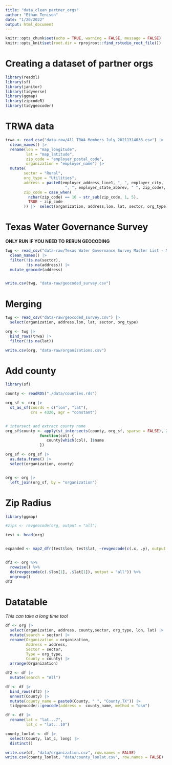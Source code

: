 ```yaml
---
title: "data_clean_partner_orgs"
author: "Ethan Tenison"
date: "1/20/2022"
output: html_document
---
```


```r
knitr::opts_chunk$set(echo = TRUE, warning = FALSE, message = FALSE)
knitr::opts_knit$set(root.dir = rprojroot::find_rstudio_root_file())
```


# Creating a dataset of partner orgs

```r
library(readxl)
library(sf)
library(janitor)
library(tidyverse)
library(ggmap)
library(zipcodeR)
library(tidygeocoder)
```

# TRWA data 

```r

trwa <- read_csv("data-raw/All TRWA Members July 20211314033.csv") |> 
  clean_names() |> 
  rename(lon = "map_longitude",
         lat = "map_latitude",
         zip_code = "employer_postal_code",
         organization = "employer_name") |> 
  mutate(
        sector = "Rural",
        org_type = "Utilities", 
        address = paste0(employer_address_line1, ", ", employer_city,
                          ", ", employer_state_abbrev, " ", zip_code),
        zip_code = case_when(
          nchar(zip_code) == 10 ~ str_sub(zip_code, 1, 5),
          TRUE ~ zip_code
        )) |>  select(organization, address,lon, lat, sector, org_type)

```

# Texas Water Governance Survey

**ONLY RUN IF YOU NEED TO RERUN GEOCODING**

```r


twg <- read_csv("data-raw/Texas Water Governance Survey Master List - Master List.csv") |> 
  clean_names() |> 
  filter(!is.na(sector),
         !is.na(address)) |> 
  mutate_geocode(address)


write.csv(twg, "data-raw/geocoded_survey.csv")

```

# Merging
```r


twg <- read_csv("data-raw/geocoded_survey.csv") |> 
  select(organization, address,lon, lat, sector, org_type)

org <- twg |> 
  bind_rows(trwa) |> 
  filter(!is.na(lat))

write.csv(org, "data-raw/organizations.csv")

```

# Add county

```r

library(sf)

county <- readRDS("./data/counties.rds")

org_sf <- org |> 
  st_as_sf(coords = c("lon", "lat"),
           crs = 4326, agr = "constant")


# intersect and extract county name
org_sf$county <- apply(st_intersects(county, org_sf, sparse = FALSE), 2, 
               function(col) { 
                  county[which(col), ]$name
               })

org_sf <- org_sf |> 
  as.data.frame() |> 
  select(organization, county)


org <- org |> 
  left_join(org_sf, by = "organization")

```

# Zip Radius 

```r

library(ggmap)

#zips <- revgeocode(org, output = "all")

test <- head(org)


expanded <- map2_dfr(test$lon, test$lat, ~revgeocode(c(.x, .y), output = "all"))


df3 <- org %>%
  rowwise() %>%
  do(revgeocode(c(.$lon[1], .$lat[1]), output = "all")) %>%
  ungroup()
df3

```



# Datatable
*This can take a long time too!*
```r

df <- org |> 
  select(organization, address, county,sector, org_type, lon, lat) |> 
  mutate(search = sector) |> 
  rename(Organization = organization, 
         Address = address,
         Sector = sector,
         Type = org_type,
         County = county) |> 
  arrange(Organization)

df2 <- df |> 
  mutate(search = "All")

df <- df |> 
  bind_rows(df2) |> 
  unnest(County) |> 
  mutate(county_name = paste0(County, " ", "County,TX")) |> 
  tidygeocoder::geocode(address =  county_name, method = "osm")

df <- df |> 
  rename(lat = "lat...7",
         lat_c = "lat...10")

county_lonlat <- df |> 
  select(County, lat_c, long) |> 
  distinct()

```

```r
write.csv(df, "data/organization.csv", row.names = FALSE)
write.csv(county_lonlat, "data/county_lonlat.csv", row.names = FALSE)

```

